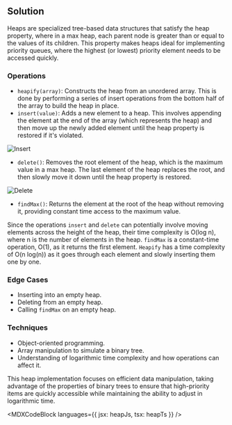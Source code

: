 

## Solution

Heaps are specialized tree-based data structures that satisfy the heap property, where in a max heap, each parent node is greater than or equal to the values of its children. This property makes heaps ideal for implementing priority queues, where the highest (or lowest) priority element needs to be accessed quickly.

### Operations

- `heapify(array)`: Constructs the heap from an unordered array. This is done by performing a series of insert operations from the bottom half of the array to build the heap in place.
- `insert(value)`: Adds a new element to a heap. This involves appending the element at the end of the array (which represents the heap) and then move up the newly added element until the heap property is restored if it's violated.

![Insert](/img/questions/heap/insert.png)

- `delete()`: Removes the root element of the heap, which is the maximum value in a max heap. The last element of the heap replaces the root, and then slowly move it down until the heap property is restored.

![Delete](/img/questions/heap/delete.png)

- `findMax()`: Returns the element at the root of the heap without removing it, providing constant time access to the maximum value.

Since the operations `insert` and `delete` can potentially involve moving elements across the height of the heap, their time complexity is O(log n), where n is the number of elements in the heap. `findMax` is a constant-time operation, O(1), as it returns the first element. `Heapify` has a time complexity of O(n log(n)) as it goes through each element and slowly inserting them one by one.

### Edge Cases

- Inserting into an empty heap.
- Deleting from an empty heap.
- Calling `findMax` on an empty heap.

### Techniques

- Object-oriented programming.
- Array manipulation to simulate a binary tree.
- Understanding of logarithmic time complexity and how operations can affect it.

This heap implementation focuses on efficient data manipulation, taking advantage of the properties of binary trees to ensure that high-priority items are quickly accessible while maintaining the ability to adjust in logarithmic time.

<MDXCodeBlock languages={{ jsx: heapJs, tsx: heapTs }} />
